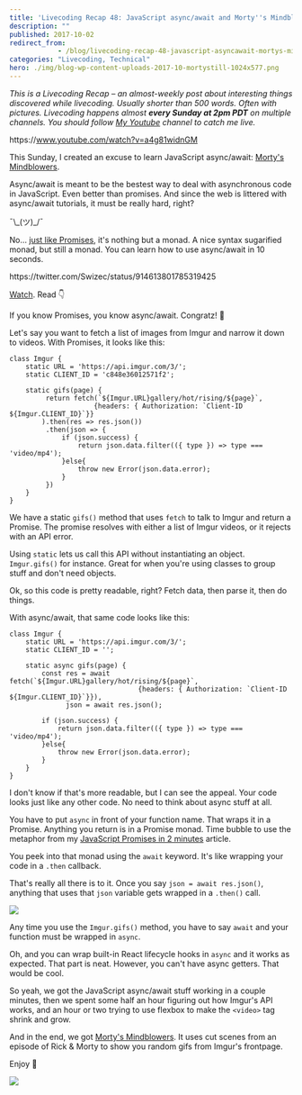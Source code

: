 ```yaml
---
title: 'Livecoding Recap 48: JavaScript async/await and Morty''s Mindblowers'
description: ""
published: 2017-10-02
redirect_from: 
            - /blog/livecoding-recap-48-javascript-asyncawait-mortys-mindblowers/swizec/7829
categories: "Livecoding, Technical"
hero: ./img/blog-wp-content-uploads-2017-10-mortystill-1024x577.png
---
```

_This is a Livecoding Recap – an almost-weekly post about interesting things discovered while livecoding. Usually shorter than 500 words. Often with pictures. Livecoding happens almost **every Sunday at 2pm PDT** on multiple channels. You should follow [My Youtube](https://www.youtube.com/TheSwizec) channel to catch me live._



https&#x3A;//www.youtube.com/watch?v=a4g81widnGM



This Sunday, I created an excuse to learn JavaScript async/await: [Morty's Mindblowers](http://mortysmindblowers.fun).



Async/await is meant to be the bestest way to deal with asynchronous code in JavaScript. Even better than promises. And since the web is littered with async/await tutorials, it must be really hard, right?



¯\\\_(ツ)\_/¯



No… [just like Promises](https://swizec.com/blog/javascript-promises-monads/swizec/7814), it's nothing but a monad. A nice syntax sugarified monad, but still a monad. You can learn how to use async/await in 10 seconds.



https&#x3A;//twitter.com/Swizec/status/914613801785319425



[Watch](https://youtu.be/a4g81widnGM?t=2070). Read 👇



If you know Promises, you know async/await. Congratz! 👏



Let's say you want to fetch a list of images from Imgur and narrow it down to videos. With Promises, it looks like this:



```
class Imgur {
    static URL = 'https://api.imgur.com/3/';
    static CLIENT_ID = 'c848e36012571f2';
    
    static gifs(page) {
         return fetch(`${Imgur.URL}gallery/hot/rising/${page}`,
                     {headers: { Authorization: `Client-ID ${Imgur.CLIENT_ID}`}}
        ).then(res => res.json())
         .then(json => {
             if (json.success) {
                 return json.data.filter(({ type }) => type === 'video/mp4');
             }else{
                 throw new Error(json.data.error);
             }
         })
    }
}
```



We have a static `gifs()` method that uses `fetch` to talk to Imgur and return a Promise. The promise resolves with either a list of Imgur videos, or it rejects with an API error.



Using `static` lets us call this API without instantiating an object. `Imgur.gifs()` for instance. Great for when you're using classes to group stuff and don't need objects.



Ok, so this code is pretty readable, right? Fetch data, then parse it, then do things.



With async/await, that same code looks like this:



```
class Imgur {
    static URL = 'https://api.imgur.com/3/';
    static CLIENT_ID = '';

    static async gifs(page) {
        const res = await fetch(`${Imgur.URL}gallery/hot/rising/${page}`,
                                {headers: { Authorization: `Client-ID ${Imgur.CLIENT_ID}`}}),
              json = await res.json();

        if (json.success) {
            return json.data.filter(({ type }) => type === 'video/mp4');
        }else{
            throw new Error(json.data.error);
        }
    }
}
```



I don't know if that's more readable, but I can see the appeal. Your code looks just like any other code. No need to think about async stuff at all.



You have to put `async` in front of your function name. That wraps it in a Promise. Anything you return is in a Promise monad. Time bubble to use the metaphor from my [JavaScript Promises in 2 minutes](https://swizec.com/blog/javascript-promises-monads/swizec/7814) article.



You peek into that monad using the `await` keyword. It's like wrapping your code in a `.then` callback.



That's really all there is to it. Once you say `json = await res.json()`, anything that uses that `json` variable gets wrapped in a `.then()` call.



![](./img/blog-wp-content-uploads-2017-10-This-subreddits-reaction-when-asked-how-we-make-our-gifs-look-so-damn-good-Imgur.gif)



Any time you use the `Imgur.gifs()` method, you have to say `await` and your function must be wrapped in `async`.



Oh, and you can wrap built-in React lifecycle hooks in `async` and it works as expected. That part is neat. However, you can't have async getters. That would be cool.



So yeah, we got the JavaScript async/await stuff working in a couple minutes, then we spent some half an hour figuring out how Imgur's API works, and an hour or two trying to use flexbox to make the `<video>` tag shrink and grow.



And in the end, we got [Morty's Mindblowers](http://mortysmindblowers.fun). It uses cut scenes from an episode of Rick & Morty to show you random gifs from Imgur's frontpage.



Enjoy 🤘



[![](./img/blog-wp-content-uploads-2017-10-mortystill-1024x577.png)](http://mortysmindblowers.fun)